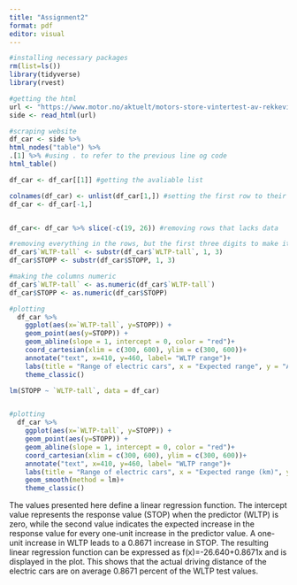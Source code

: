 ```yaml
---
title: "Assignment2"
format: pdf
editor: visual
---
```


```r
#installing necessary packages
rm(list=ls()) 
library(tidyverse)
library(rvest)
```

```r
#getting the html
url <- "https://www.motor.no/aktuelt/motors-store-vintertest-av-rekkevidde-pa-elbiler/217132"
side <- read_html(url)

#scraping website
df_car <- side %>%
html_nodes("table") %>%
.[1] %>% #using . to refer to the previous line og code
html_table()
```

```r
df_car <- df_car[[1]] #getting the avaliable list

colnames(df_car) <- unlist(df_car[1,]) #setting the first row to their index
df_car <- df_car[-1,]


df_car<- df_car %>% slice(-c(19, 26)) #removing rows that lacks data

#removing everything in the rows, but the first three digits to make it easier to plot
df_car$`WLTP-tall` <- substr(df_car$`WLTP-tall`, 1, 3) 
df_car$STOPP <- substr(df_car$STOPP, 1, 3)

#making the columns numeric
df_car$`WLTP-tall` <- as.numeric(df_car$`WLTP-tall`)
df_car$STOPP <- as.numeric(df_car$STOPP)
```

```r
#plotting 
  df_car %>%
    ggplot(aes(x=`WLTP-tall`, y=STOPP)) +
    geom_point(aes(y=STOPP)) +
    geom_abline(slope = 1, intercept = 0, color = "red")+
    coord_cartesian(xlim = c(300, 600), ylim = c(300, 600))+
    annotate("text", x=410, y=460, label= "WLTP range")+
    labs(title = "Range of electric cars", x = "Expected range", y = "Actual Stop (km)")+
    theme_classic()
```

```r
lm(STOPP ~ `WLTP-tall`, data = df_car) 


#plotting 
  df_car %>%
    ggplot(aes(x=`WLTP-tall`, y=STOPP)) +
    geom_point(aes(y=STOPP)) +
    geom_abline(slope = 1, intercept = 0, color = "red")+
    coord_cartesian(xlim = c(300, 600), ylim = c(300, 600))+
    annotate("text", x=410, y=460, label= "WLTP range")+
    labs(title = "Range of electric cars", x = "Expected range (km)", y = "Actual Stop (km)")+
    geom_smooth(method = lm)+
    theme_classic()
```

The values presented here define a linear regression function. The intercept value represents the response value (STOP) when the predictor (WLTP) is zero, while the second value indicates the expected increase in the response value for every one-unit increase in the predictor value. A one-unit increase in WLTP leads to a 0.8671 increase in STOP. The resulting linear regression function can be expressed as f(x)=-26.640+0.8671x and is displayed in the plot. This shows that the actual driving distance of the electric cars are on average 0.8671 percent of the WLTP test values.
